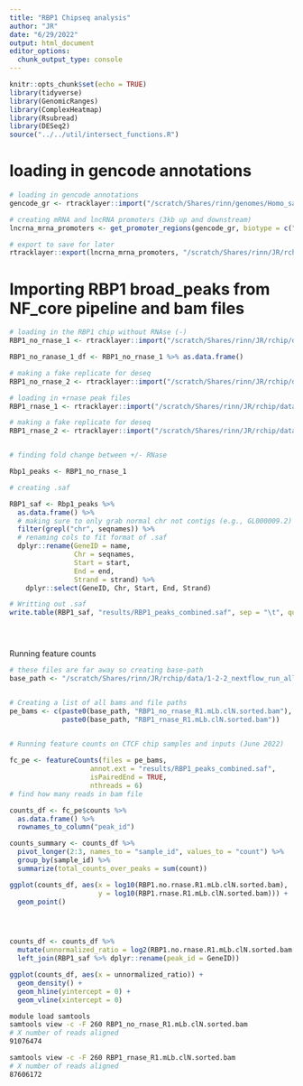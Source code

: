 ```yaml
---
title: "RBP1 Chipseq analysis"
author: "JR"
date: "6/29/2022"
output: html_document
editor_options: 
  chunk_output_type: console
---
```



```r
knitr::opts_chunk$set(echo = TRUE)
library(tidyverse)
library(GenomicRanges)
library(ComplexHeatmap)
library(Rsubread)
library(DESeq2)
source("../../util/intersect_functions.R")


```

# loading in gencode annotations
```r

# loading in gencode annotations
gencode_gr <- rtracklayer::import("/scratch/Shares/rinn/genomes/Homo_sapiens/Gencode/v32/gencode.v32.annotation.gtf")

# creating mRNA and lncRNA promoters (3kb up and downstream)
lncrna_mrna_promoters <- get_promoter_regions(gencode_gr, biotype = c("lncRNA", "protein_coding"))

# export to save for later
rtracklayer::export(lncrna_mrna_promoters, "/scratch/Shares/rinn/JR/rchip/data/gene_annotations/lncRNA_mrna_promoters.gtf")

```

# Importing RBP1 broad_peaks from NF_core pipeline and bam files
```r

# loading in the RBP1 chip without RNAse (-)
RBP1_no_rnase_1 <- rtracklayer::import("/scratch/Shares/rinn/JR/rchip/data/1-2-2_nextflow_run_all_samples/results/bwa/mergedLibrary/macs/broadPeak/RBP1_no_rnase_R1_peaks.broadPeak")

RBP1_no_ranase_1_df <- RBP1_no_rnase_1 %>% as.data.frame()

# making a fake replicate for deseq
RBP1_no_rnase_2 <- rtracklayer::import("/scratch/Shares/rinn/JR/rchip/data/1-2-2_nextflow_run_all_samples/results/bwa/mergedLibrary/macs/broadPeak/RBP1_no_rnase_R1_peaks.broadPeak")

# loading in +rnase peak files
RBP1_rnase_1 <- rtracklayer::import("/scratch/Shares/rinn/JR/rchip/data/1-2-2_nextflow_run_all_samples/results/bwa/mergedLibrary/macs/broadPeak/RBP1_rnase_R1_peaks.broadPeak")

# making a fake replicate for deseq
RBP1_rnase_2 <- rtracklayer::import("/scratch/Shares/rinn/JR/rchip/data/1-2-2_nextflow_run_all_samples/results/bwa/mergedLibrary/macs/broadPeak/RBP1_rnase_R1_peaks.broadPeak")


# finding fold change between +/- RNase

Rbp1_peaks <- RBP1_no_rnase_1

# creating .saf

RBP1_saf <- Rbp1_peaks %>%
  as.data.frame() %>%
  # making sure to only grab normal chr not contigs (e.g., GL000009.2)
  filter(grepl("chr", seqnames)) %>%
  # renaming cols to fit format of .saf
  dplyr::rename(GeneID = name,
                Chr = seqnames,
                Start = start,
                End = end,
                Strand = strand) %>%
    dplyr::select(GeneID, Chr, Start, End, Strand)

# Writting out .saf
write.table(RBP1_saf, "results/RBP1_peaks_combined.saf", sep = "\t", quote = F, row.names = F)





```

Running feature counts
```r
# these files are far away so creating base-path 
base_path <- "/scratch/Shares/rinn/JR/rchip/data/1-2-2_nextflow_run_all_samples/results/bwa/mergedLibrary/"


# Creating a list of all bams and file paths
pe_bams <- c(paste0(base_path, "RBP1_no_rnase_R1.mLb.clN.sorted.bam"), 
             paste0(base_path, "RBP1_rnase_R1.mLb.clN.sorted.bam"))
        

# Running feature counts on CTCF chip samples and inputs (June 2022)

fc_pe <- featureCounts(files = pe_bams,
                    annot.ext = "results/RBP1_peaks_combined.saf",
                    isPairedEnd = TRUE,
                    nthreads = 6)
# find how many reads in bam file
```

```r
counts_df <- fc_pe$counts %>%
  as.data.frame() %>%
  rownames_to_column("peak_id")

counts_summary <- counts_df %>%
  pivot_longer(2:3, names_to = "sample_id", values_to = "count") %>%
  group_by(sample_id) %>%
  summarize(total_counts_over_peaks = sum(count))

ggplot(counts_df, aes(x = log10(RBP1.no.rnase.R1.mLb.clN.sorted.bam), 
                      y = log10(RBP1.rnase.R1.mLb.clN.sorted.bam))) +
  geom_point()




counts_df <- counts_df %>%
  mutate(unnormalized_ratio = log2(RBP1.no.rnase.R1.mLb.clN.sorted.bam / RBP1.rnase.R1.mLb.clN.sorted.bam)) %>%
  left_join(RBP1_saf %>% dplyr::rename(peak_id = GeneID))

ggplot(counts_df, aes(x = unnormalized_ratio)) +
  geom_density() +
  geom_hline(yintercept = 0) +
  geom_vline(xintercept = 0)
```


```bash
module load samtools
samtools view -c -F 260 RBP1_no_rnase_R1.mLb.clN.sorted.bam
# X number of reads aligned
91076474

samtools view -c -F 260 RBP1_rnase_R1.mLb.clN.sorted.bam
# X number of reads aligned
87606172




```














